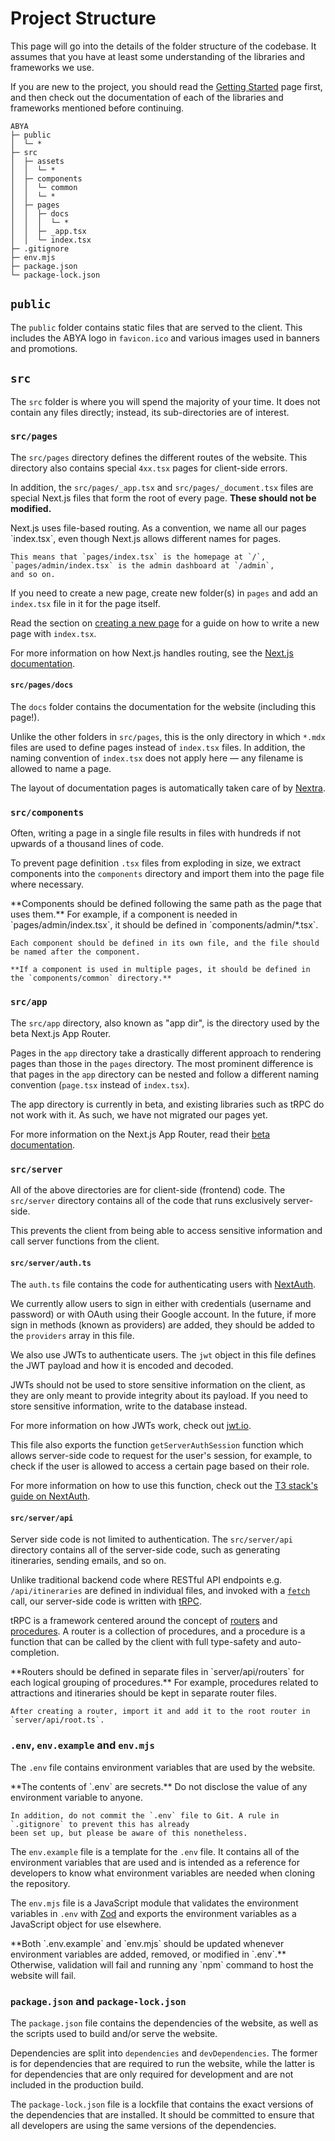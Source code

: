 
# Project Structure

This page will go into the details of the folder structure of the codebase.
It assumes that you have at least some understanding of the libraries and frameworks we use.

If you are new to the project, you should read the [Getting Started](/getting-started) page first,
and then check out the documentation of each of the libraries and frameworks mentioned before continuing.

```
ABYA
├─ public
│  └─ *
├─ src
│  ├─ assets
│  │  └─ *
│  ├─ components
│  │  └─ common
│  │  └─ *
│  ├─ pages
│  │  ├─ docs
│  │  │  └─ *
│  │  ├─ _app.tsx
│  │  └─ index.tsx
├─ .gitignore
├─ env.mjs
├─ package.json
└─ package-lock.json
```

## `public`

The `public` folder contains static files that are served to the client.
This includes the ABYA logo in `favicon.ico` and various images used in banners and promotions.

## `src`

The `src` folder is where you will spend the majority of your time.
It does not contain any files directly; instead, its sub-directories are of interest.

### `src/pages`

The `src/pages` directory defines the different routes of the website.
This directory also contains special `4xx.tsx` pages for client-side errors.

In addition, the `src/pages/_app.tsx` and `src/pages/_document.tsx` files are special Next.js files that
form the root of every page. **These should not be modified.**

<Callout type="info" emoji="ℹ️">
    Next.js uses file-based routing. As a convention, we name all our pages `index.tsx`, even though Next.js
    allows different names for pages.

    This means that `pages/index.tsx` is the homepage at `/`, `pages/admin/index.tsx` is the admin dashboard at `/admin`,
    and so on.

</Callout>

If you need to create a new page, create new folder(s) in `pages` and add an `index.tsx` file in it for the page itself.

Read the section on [creating a new page](/creating-a-new-page) for a guide on how to write a new page with `index.tsx`.

For more information on how Next.js handles routing, see the [Next.js documentation](https://nextjs.org/docs/routing/introduction).

#### `src/pages/docs`

The `docs` folder contains the documentation for the website (including this page!).

Unlike the other folders in `src/pages`, this is the only directory in which `*.mdx` files are used to define pages
instead of `index.tsx` files. In addition, the naming convention of `index.tsx` does not apply here — any filename is
allowed to name a page.

The layout of documentation pages is automatically taken care of by [Nextra](https://nextra.site).

### `src/components`

Often, writing a page in a single file results in files with hundreds if not upwards of a thousand lines of code.

To prevent page definition `.tsx` files from exploding in size, we extract components into the `components` directory
and import them into the page file where necessary.

<Callout type="info" emoji="ℹ️">
    **Components should be defined following the same path as the page that uses them.** For example, if a component is needed
    in `pages/admin/index.tsx`, it should be defined in `components/admin/*.tsx`.

    Each component should be defined in its own file, and the file should be named after the component.

    **If a component is used in multiple pages, it should be defined in the `components/common` directory.**

</Callout>

### `src/app`

The `src/app` directory, also known as "app dir", is the directory used by the beta Next.js App Router.

Pages in the `app` directory take a drastically different approach to rendering pages than those in the `pages` directory.
The most prominent difference is that pages in the `app` directory can be nested
and follow a different naming convention (`page.tsx` instead of `index.tsx`).

The app directory is currently in beta, and existing libraries such as tRPC do not work with it.
As such, we have not migrated our pages yet.

For more information on the Next.js App Router, read their [beta documentation](https://beta.nextjs.org/docs).

### `src/server`

All of the above directories are for client-side (frontend) code.
The `src/server` directory contains all of the code that runs exclusively server-side.

This prevents the client from being able to access sensitive information and call server functions from the client.

#### `src/server/auth.ts`

The `auth.ts` file contains the code for authenticating users with [NextAuth](https://next-auth.js.org/).

We currently allow users to sign in either with credentials (username and password) or with OAuth using their Google account.
In the future, if more sign in methods (known as providers) are added, they should be added to the `providers` array in this file.

We also use JWTs to authenticate users. The `jwt` object in this file defines the JWT payload and how it is encoded and decoded.

<Callout type="warning" emoji="⚠️">
    JWTs should not be used to store sensitive information on the client, as they are only meant to provide integrity
    about its payload. If you need to store sensitive information, write to the database instead.
</Callout>

For more information on how JWTs work, check out [jwt.io](https://jwt.io/).

This file also exports the function `getServerAuthSession` function which allows server-side code to request for
the user's session, for example, to check if the user is allowed to access a certain page based on their role.

For more information on how to use this function, check out the [T3 stack's guide on NextAuth](https://create.t3.gg/en/usage/next-auth).

#### `src/server/api`

Server side code is not limited to authentication. The `src/server/api` directory contains all of the server-side code,
such as generating itineraries, sending emails, and so on.

Unlike traditional backend code where RESTful API endpoints e.g. `/api/itineraries` are defined in individual files,
and invoked with a [`fetch`](https://developer.mozilla.org/en-US/docs/Web/API/Fetch_API) call,
our server-side code is written with [tRPC](https://trpc.io/).

tRPC is a framework centered around the concept of [routers](https://trpc.io/docs/server/routers) and [procedures](https://trpc.io/docs/server/procedures).
A router is a collection of procedures, and a procedure is a function that can be called by the client with full
type-safety and auto-completion.

<Callout type="info" emoji="ℹ️">
    **Routers should be defined in separate files in `server/api/routers` for each logical grouping of procedures.**
    For example, procedures related to attractions and itineraries should be kept in separate router files.

    After creating a router, import it and add it to the root router in `server/api/root.ts`.

</Callout>

### `.env`, `env.example` and `env.mjs`

The `.env` file contains environment variables that are used by the website.

<Callout type="warning" emoji="⚠️">
    **The contents of `.env` are secrets.**
    Do not disclose the value of any environment variable to anyone.

    In addition, do not commit the `.env` file to Git. A rule in `.gitignore` to prevent this has already
    been set up, but please be aware of this nonetheless.

</Callout>

The `env.example` file is a template for the `.env` file. It contains all of the environment variables that are used
and is intended as a reference for developers to know what environment variables are needed when cloning the repository.

The `env.mjs` file is a JavaScript module that validates the environment variables in `.env` with [Zod](https://zod.dev)
and exports the environment variables as a JavaScript object for use elsewhere.

<Callout type="info" emoji="ℹ️">
    **Both `.env.example` and `env.mjs` should be updated whenever environment variables are added, removed, or modified
    in `.env`.** Otherwise, validation will fail and running any `npm` command to host the website will fail.
</Callout>

### `package.json` and `package-lock.json`

The `package.json` file contains the dependencies of the website, as well as the scripts used to build and/or serve
the website.

Dependencies are split into `dependencies` and `devDependencies`. The former is for dependencies that are required
to run the website, while the latter is for dependencies that are only required for development and are not included
in the production build.

The `package-lock.json` file is a lockfile that contains the exact versions of the dependencies that are installed.
It should be committed to ensure that all developers are using the same versions of the dependencies.
